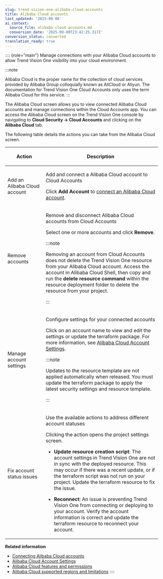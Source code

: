 ```yaml
---
slug: trend-vision-one-alibaba-cloud-accounts
title: Alibaba Cloud accounts
last_updated: '2025-09-08'
ai_context:
  source_file: alibaba-cloud-accounts.md
  conversion_date: '2025-09-08T23:42:25.317Z'
conversion_status: converted
translation_ready: true
---
```


:::: {role="main"}
Manage connections with your Alibaba Cloud accounts to allow Trend Vision One visibility into your cloud environment.

:::note

Alibaba Cloud is the proper name for the collection of cloud services provided by Alibaba Group colloquially known as AliCloud or Aliyun. The documentation for Trend Vision One Cloud Accounts only uses the term Alibaba Cloud for this service.
:::

The Alibaba Cloud screen allows you to view connected Alibaba Cloud accounts and manage connections within the Cloud Accounts app. You can access the Alibaba Cloud screen on the Trend Vision One console by navigating to **Cloud Security → Cloud Accounts** and clicking on the **Alibaba Cloud** tab.

The following table details the actions you can take from the Alibaba Cloud screen.

<table>
<colgroup>
<col style="width: 25%" />
<col style="width: 75%" />
</colgroup>
<thead>
<tr>
<th><p>Action</p></th>
<th><p>Description</p></th>
</tr>
</thead>
<tbody>
<tr>
<td><p>Add an Alibaba Cloud account</p></td>
<td><p>Add and connect a Alibaba Cloud account to Cloud Accounts</p>
<p>Click <strong>Add Account</strong> to <a href="trend-vision-one-adding-alibaba-cloud-account">connect an Alibaba Cloud account</a>.</p></td>
</tr>
<tr>
<td><p>Remove accounts</p></td>
<td><p>Remove and disconnect Alibaba Cloud accounts from Cloud Accounts</p>
<p>Select one or more accounts and click <strong>Remove</strong>.</p>


:::note

<p>Removing an account from Cloud Accounts does not delete the Trend Vision One resource from your Alibaba Cloud account. Access the account in Alibaba Cloud Shell, then copy and run the <strong>delete resource command</strong> within the resource deployment folder to delete the resource from your project.</p>


:::

</td>
</tr>
<tr>
<td><p>Manage account settings</p></td>
<td><p>Configure settings for your connected accounts</p>
<p>Click on an account name to view and edit the settings or update the terraform package. For more information, see <a href="trend-vision-one-alibaba-cloud-account-settings">Alibaba Cloud Account Settings</a>.</p>


:::note

<p>Updates to the resource template are not applied automatically when released. You must update the terraform package to apply the latest security settings and resource template.</p>


:::

</td>
</tr>
<tr>
<td><p>Fix account status issues</p></td>
<td><p>Use the available actions to address different account statuses</p>
<p>Clicking the action opens the project settings screen.</p>
<ul>
<li><p><strong>Update resource creation script</strong>: The account settings in Trend Vision One are not in sync with the deployed resource. This may occur if there was a recent update, or if the terraform script was not run on your project. Update the terraform resource to fix the issue.</p></li>
<li><p><strong>Reconnect</strong>: An issue is preventing Trend Vision One from connecting or deploying to your account. Verify the account information is correct and update the terraform resource to reconnect your account.</p></li>
</ul></td>
</tr>
</tbody>
</table>

**Related information**

- [Connecting Alibaba Cloud accounts](connecting-alibaba-cloud-accounts.md "Add your Alibaba Cloud accounts to provide visibility into your cloud environment.")
- [Alibaba Cloud Account Settings](alibaba-cloud-account-settings.md "Manage connected Alibaba Cloud account settings and update deployed resources.")
- [Alibaba Cloud features and permissions](alibaba-cloud-features-permissions.md "Connect your account to enable cloud security features and give Trend Vision One greater visibility and protection over your cloud assets.")
- [Alibaba Cloud supported regions and limitations](alibaba-cloud-supported-regions.md "Supported regions and deployment limitations for connecting your Alibaba Cloud accounts.")
::::
